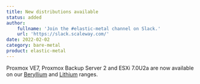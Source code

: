 ```yaml
---
title: New distributions available
status: added
author:
    fullname: 'Join the #elastic-metal channel on Slack.'
    url: 'https://slack.scaleway.com/'
date: 2022-02-02
category: bare-metal
product: elastic-metal
---
```


Proxmox VE7, Proxmox Backup Server 2 and ESXi 7.0U2a are now available on our [Beryllium](https://www.scaleway.com/en/elastic-metal/beryllium/) and [Lithium](https://www.scaleway.com/en/elastic-metal/lithium/) ranges.